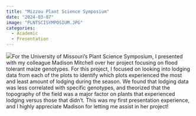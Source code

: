 ```yaml
---
title: "Mizzou Plant Science Symposium"
date: "2024-03-07"
image: "PLNTSCISYMPOSIUM.JPG"
categories:
  - Academic
  - Presentation
---
```


![](PLANTSCISYMPSOIUM2.JPG)For the University of Missouri's Plant Science Symposium, I presented with my colleague Madison Mitchell over her project focusing on flood tolerant maize genotypes. For this project, I focused on looking into lodging data from each of the plots to identify which plots experienced the most and least amount of lodging during the season. We found that lodging data was less correlated with specific genotypes, and theorized that the topography of the field was a major factor on plants that experienced lodging versus those that didn't. This was my first presentation experience, and I highly appreciate Madison for letting me assist in her project!
